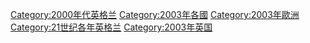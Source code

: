 [[Category:2000年代英格兰|Category:2000年代英格兰]]
[[Category:2003年各國|Category:2003年各國]]
[[Category:2003年歐洲|Category:2003年歐洲]]
[[Category:21世纪各年英格兰|Category:21世纪各年英格兰]]
[[Category:2003年英国|Category:2003年英国]]